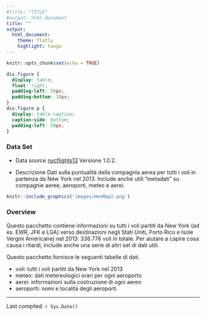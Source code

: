 ```yaml
---
#title: "TITLE"
#output: html_document
title: ""
output:
  html_document:
    theme: flatly
    highlight: tango
---
```


```r
knitr::opts_chunk$set(echo = TRUE)
```

 
```css
div.figure {
  display: table;
  float: right;
  padding-left: 50px;
  padding-bottom: 10px;
}
div.figure p {
  display: table-caption;
  caption-side: bottom;
  padding-left: 50px;
}
```


### **Data Set** 


* Data source  [nycflights13](https://github.com/tidyverse/nycflights13) Versione 1.0.2.

* Descrizione Dati sulla puntualità della compagnia aerea per tutti i voli in partenza da New York nel 2013.
Include anche utili "metadati" su compagnie aeree, aeroporti, meteo e aerei.


```r
knitr::include_graphics('images/HexMap2.png')
```


### **Overview**

Questo pacchetto contiene informazioni su tutti i voli partiti da New York (ad es. EWR, JFK e LGA) verso destinazioni negli Stati Uniti, Porto Rico e Isole Vergini Americane) nel 2013: 336.776 voli in totale. Per aiutare a capire cosa causa i ritardi, include anche una serie di altri set di dati utili.

Questo pacchetto fornisce le seguenti tabelle di dati.

* voli: tutti i voli partiti da New York nel 2013
* meteo: dati metereologici orari per ogni aeroporto
* aerei: informazioni sulla costruzione di ogni aereo
* aeroporti: nomi e località degli aeroporti





---

Last compiled: `r Sys.Date()`
